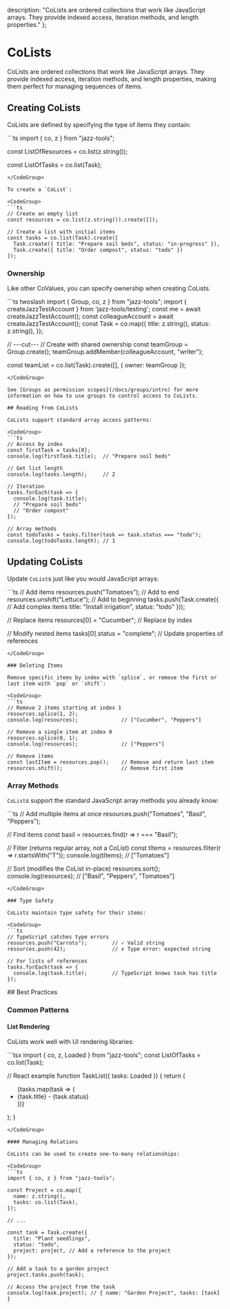 
  description: "CoLists are ordered collections that work like JavaScript arrays. They provide indexed access, iteration methods, and length properties."
};

# CoLists

CoLists are ordered collections that work like JavaScript arrays. They provide indexed access, iteration methods, and length properties, making them perfect for managing sequences of items.

## Creating CoLists

CoLists are defined by specifying the type of items they contain:

<CodeGroup>
```ts
import { co, z } from "jazz-tools";

const ListOfResources = co.list(z.string());

const ListOfTasks = co.list(Task);
```
</CodeGroup>

To create a `CoList`:

<CodeGroup>
```ts
// Create an empty list
const resources = co.list(z.string()).create([]);

// Create a list with initial items
const tasks = co.list(Task).create([
  Task.create({ title: "Prepare soil beds", status: "in-progress" }),
  Task.create({ title: "Order compost", status: "todo" })
]);
```
</CodeGroup>

### Ownership

Like other CoValues, you can specify ownership when creating CoLists.

<CodeGroup>
```ts twoslash
import { Group, co, z } from "jazz-tools";
import { createJazzTestAccount } from 'jazz-tools/testing';
const me = await createJazzTestAccount();
const colleagueAccount = await createJazzTestAccount();
const Task = co.map({
  title: z.string(),
  status: z.string(),
});

// ---cut---
// Create with shared ownership
const teamGroup = Group.create();
teamGroup.addMember(colleagueAccount, "writer");

const teamList = co.list(Task).create([], { owner: teamGroup });
```
</CodeGroup>

See [Groups as permission scopes](/docs/groups/intro) for more information on how to use groups to control access to CoLists.

## Reading from CoLists

CoLists support standard array access patterns:

<CodeGroup>
```ts
// Access by index
const firstTask = tasks[0];
console.log(firstTask.title);  // "Prepare soil beds"

// Get list length
console.log(tasks.length);     // 2

// Iteration
tasks.forEach(task => {
  console.log(task.title);
  // "Prepare soil beds"
  // "Order compost"
});

// Array methods
const todoTasks = tasks.filter(task => task.status === "todo");
console.log(todoTasks.length); // 1
```
</CodeGroup>

## Updating CoLists

Update `CoList`s just like you would JavaScript arrays:

<CodeGroup>
```ts
// Add items
resources.push("Tomatoes");       // Add to end
resources.unshift("Lettuce");     // Add to beginning
tasks.push(Task.create({          // Add complex items
  title: "Install irrigation",
  status: "todo"
}));

// Replace items
resources[0] = "Cucumber";           // Replace by index

// Modify nested items
tasks[0].status = "complete";        // Update properties of references
```
</CodeGroup>

### Deleting Items

Remove specific items by index with `splice`, or remove the first or last item with `pop` or `shift`:

<CodeGroup>
```ts
// Remove 2 items starting at index 1
resources.splice(1, 2);
console.log(resources);              // ["Cucumber", "Peppers"]

// Remove a single item at index 0
resources.splice(0, 1);
console.log(resources);              // ["Peppers"]

// Remove items
const lastItem = resources.pop();    // Remove and return last item
resources.shift();                   // Remove first item
```
</CodeGroup>

### Array Methods

`CoList`s support the standard JavaScript array methods you already know:

<CodeGroup>
```ts
// Add multiple items at once
resources.push("Tomatoes", "Basil", "Peppers");

// Find items
const basil = resources.find(r => r === "Basil");

// Filter (returns regular array, not a CoList)
const tItems = resources.filter(r => r.startsWith("T"));
console.log(tItems); // ["Tomatoes"]

// Sort (modifies the CoList in-place)
resources.sort();
console.log(resources); // ["Basil", "Peppers", "Tomatoes"]
```
</CodeGroup>

### Type Safety

CoLists maintain type safety for their items:

<CodeGroup>
```ts
// TypeScript catches type errors
resources.push("Carrots");        // ✓ Valid string
resources.push(42);               // ✗ Type error: expected string

// For lists of references
tasks.forEach(task => {
  console.log(task.title);        // TypeScript knows task has title
});
```
</CodeGroup>
## Best Practices

### Common Patterns

#### List Rendering

CoLists work well with UI rendering libraries:

<CodeGroup>
```tsx
import { co, z, Loaded } from "jazz-tools";
const ListOfTasks = co.list(Task);

// React example
function TaskList({ tasks: Loaded<typeof ListOfTasks> }) {
  return (
    <ul>
      {tasks.map(task => (
        <li key={task.id}>
          {task.title} - {task.status}
        </li>
      ))}
    </ul>
  );
}
```
</CodeGroup>

#### Managing Relations

CoLists can be used to create one-to-many relationships:

<CodeGroup>
```ts
import { co, z } from "jazz-tools";

const Project = co.map({
  name: z.string(),
  tasks: co.list(Task),
});

// ...

const task = Task.create({
  title: "Plant seedlings",
  status: "todo",
  project: project, // Add a reference to the project
});

// Add a task to a garden project
project.tasks.push(task);

// Access the project from the task
console.log(task.project); // { name: "Garden Project", tasks: [task] }
```
</CodeGroup>

